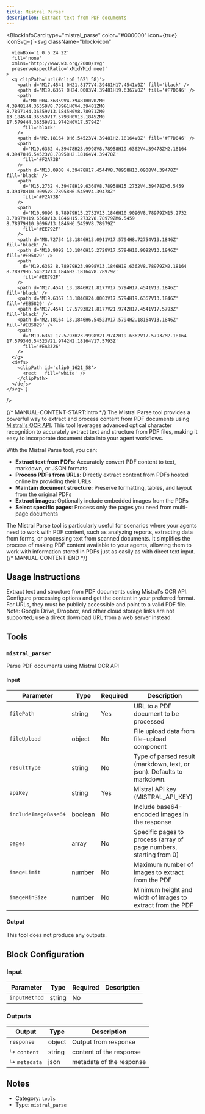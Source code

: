 ```yaml
---
title: Mistral Parser
description: Extract text from PDF documents
---
```



<BlockInfoCard 
  type="mistral_parse"
  color="#000000"
  icon={true}
  iconSvg={`<svg className="block-icon"
      
      
      
      viewBox='1 0.5 24 22'
      fill='none'
      xmlns='http://www.w3.org/2000/svg'
      preserveAspectRatio='xMidYMid meet'
    >
      <g clipPath='url(#clip0_1621_58)'>
        <path d='M17.4541 0H21.8177V4.39481H17.4541V0Z' fill='black' />
        <path d='M19.6367 0H24.0003V4.39481H19.6367V0Z' fill='#F7D046' />
        <path
          d='M0 0H4.36359V4.39481H0V0ZM0 4.39481H4.36359V8.78961H0V4.39481ZM0 8.78971H4.36359V13.1845H0V8.78971ZM0 13.1845H4.36359V17.5793H0V13.1845ZM0 17.5794H4.36359V21.9742H0V17.5794Z'
          fill='black'
        />
        <path d='M2.18164 0H6.54523V4.39481H2.18164V0Z' fill='#F7D046' />
        <path
          d='M19.6362 4.39478H23.9998V8.78958H19.6362V4.39478ZM2.18164 4.39478H6.54523V8.78958H2.18164V4.39478Z'
          fill='#F2A73B'
        />
        <path d='M13.0908 4.39478H17.4544V8.78958H13.0908V4.39478Z' fill='black' />
        <path
          d='M15.2732 4.39478H19.6368V8.78958H15.2732V4.39478ZM6.5459 4.39478H10.9095V8.78958H6.5459V4.39478Z'
          fill='#F2A73B'
        />
        <path
          d='M10.9096 8.78979H15.2732V13.1846H10.9096V8.78979ZM15.2732 8.78979H19.6368V13.1846H15.2732V8.78979ZM6.5459 8.78979H10.9096V13.1846H6.5459V8.78979Z'
          fill='#EE792F'
        />
        <path d='M8.72754 13.1846H13.0911V17.5794H8.72754V13.1846Z' fill='black' />
        <path d='M10.9092 13.1846H15.2728V17.5794H10.9092V13.1846Z' fill='#EB5829' />
        <path
          d='M19.6362 8.78979H23.9998V13.1846H19.6362V8.78979ZM2.18164 8.78979H6.54523V13.1846H2.18164V8.78979Z'
          fill='#EE792F'
        />
        <path d='M17.4541 13.1846H21.8177V17.5794H17.4541V13.1846Z' fill='black' />
        <path d='M19.6367 13.1846H24.0003V17.5794H19.6367V13.1846Z' fill='#EB5829' />
        <path d='M17.4541 17.5793H21.8177V21.9742H17.4541V17.5793Z' fill='black' />
        <path d='M2.18164 13.1846H6.54523V17.5794H2.18164V13.1846Z' fill='#EB5829' />
        <path
          d='M19.6362 17.5793H23.9998V21.9742H19.6362V17.5793ZM2.18164 17.5793H6.54523V21.9742H2.18164V17.5793Z'
          fill='#EA3326'
        />
      </g>
      <defs>
        <clipPath id='clip0_1621_58'>
          <rect   fill='white' />
        </clipPath>
      </defs>
    </svg>`}
/>

{/* MANUAL-CONTENT-START:intro */}
The Mistral Parse tool provides a powerful way to extract and process content from PDF documents using [Mistral's OCR API](https://mistral.ai/). This tool leverages advanced optical character recognition to accurately extract text and structure from PDF files, making it easy to incorporate document data into your agent workflows.

With the Mistral Parse tool, you can:

- **Extract text from PDFs**: Accurately convert PDF content to text, markdown, or JSON formats
- **Process PDFs from URLs**: Directly extract content from PDFs hosted online by providing their URLs
- **Maintain document structure**: Preserve formatting, tables, and layout from the original PDFs
- **Extract images**: Optionally include embedded images from the PDFs
- **Select specific pages**: Process only the pages you need from multi-page documents

The Mistral Parse tool is particularly useful for scenarios where your agents need to work with PDF content, such as analyzing reports, extracting data from forms, or processing text from scanned documents. It simplifies the process of making PDF content available to your agents, allowing them to work with information stored in PDFs just as easily as with direct text input.
{/* MANUAL-CONTENT-END */}


## Usage Instructions

Extract text and structure from PDF documents using Mistral's OCR API. Configure processing options and get the content in your preferred format. For URLs, they must be publicly accessible and point to a valid PDF file. Note: Google Drive, Dropbox, and other cloud storage links are not supported; use a direct download URL from a web server instead.



## Tools

### `mistral_parser`

Parse PDF documents using Mistral OCR API

#### Input

| Parameter | Type | Required | Description |
| --------- | ---- | -------- | ----------- |
| `filePath` | string | Yes | URL to a PDF document to be processed |
| `fileUpload` | object | No | File upload data from file-upload component |
| `resultType` | string | No | Type of parsed result \(markdown, text, or json\). Defaults to markdown. |
| `apiKey` | string | Yes | Mistral API key \(MISTRAL_API_KEY\) |
| `includeImageBase64` | boolean | No | Include base64-encoded images in the response |
| `pages` | array | No | Specific pages to process \(array of page numbers, starting from 0\) |
| `imageLimit` | number | No | Maximum number of images to extract from the PDF |
| `imageMinSize` | number | No | Minimum height and width of images to extract from the PDF |

#### Output

This tool does not produce any outputs.



## Block Configuration

### Input

| Parameter | Type | Required | Description | 
| --------- | ---- | -------- | ----------- | 
| `inputMethod` | string | No |  |



### Outputs

| Output | Type | Description |
| ------ | ---- | ----------- |
| `response` | object | Output from response |
| ↳ `content` | string | content of the response |
| ↳ `metadata` | json | metadata of the response |


## Notes

- Category: `tools`
- Type: `mistral_parse`
